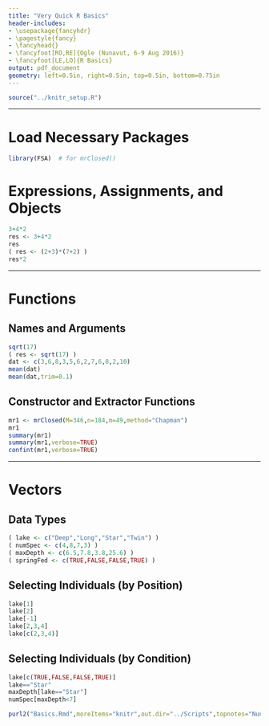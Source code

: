 ```yaml
---
title: "Very Quick R Basics"
header-includes:
- \usepackage{fancyhdr}
- \pagestyle{fancy}
- \fancyhead{}
- \fancyfoot[RO,RE]{Ogle (Nunavut, 6-9 Aug 2016)}
- \fancyfoot[LE,LO]{R Basics}
output: pdf_document
geometry: left=0.5in, right=0.5in, top=0.5in, bottom=0.75in
---
```


```r
source("../knitr_setup.R")
```

----

# Load Necessary Packages
```r
library(FSA)  # for mrClosed()
```

# Expressions, Assignments, and Objects
```r
3+4*2
res <- 3+4*2
res
( res <- (2+3)*(7+2) )
res*2
```

----

# Functions
## Names and Arguments
```r
sqrt(17)
( res <- sqrt(17) )
dat <- c(3,6,8,3,5,6,2,7,6,8,2,10)
mean(dat)
mean(dat,trim=0.1)
```

\newpage
## Constructor and Extractor Functions
```r
mr1 <- mrClosed(M=346,n=184,m=49,method="Chapman")
mr1
summary(mr1)
summary(mr1,verbose=TRUE)
confint(mr1,verbose=TRUE)
```

----

# Vectors
## Data Types
```r
( lake <- c("Deep","Long","Star","Twin") )
( numSpec <- c(4,8,7,3) )
( maxDepth <- c(6.5,7.8,3.8,25.6) )
( springFed <- c(TRUE,FALSE,FALSE,TRUE) )
```

## Selecting Individuals (by Position)
```r
lake[1]
lake[2]
lake[-1]
lake[2,3,4]
lake[c(2,3,4)]
```

## Selecting Individuals (by Condition)
```r
lake[c(TRUE,FALSE,FALSE,TRUE)]
lake=="Star"
maxDepth[lake=="Star"]
numSpec[maxDepth<7]
```


```r
purl2("Basics.Rmd",moreItems="knitr",out.dir="../Scripts",topnotes="Nunavut 6-9-Aug-16")
```

